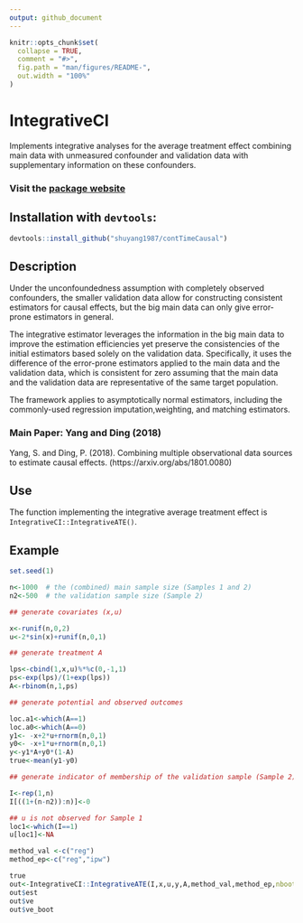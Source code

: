 ```yaml
---
output: github_document
---
```


<!-- README.md is generated from README.Rmd. Please edit that file -->

```r
knitr::opts_chunk$set(
  collapse = TRUE,
  comment = "#>",
  fig.path = "man/figures/README-",
  out.width = "100%"
)
```
# IntegrativeCI

Implements integrative analyses for the average treatment effect combining main data with unmeasured confounder and validation data with supplementary information on these confounders. 


### Visit the [package website](https://shuyang1987.github.io/IntegrativeCI/)

## Installation with `devtools`:

```r
devtools::install_github("shuyang1987/contTimeCausal")
```

## Description

Under the unconfoundedness assumption with completely observed confounders, the smaller validation data allow for constructing consistent estimators for causal effects, but the big main data can only give error-prone estimators in general.
 
The integrative estimator leverages the information in the big main data to improve the estimation
efficiencies yet preserve the consistencies of the initial estimators based solely on the validation data.
Specifically, it uses the difference of the error-prone estimators applied to the main data and the validation data, which is consistent for zero assuming that the main data and the validation data are representative of the same target population.
 
The framework applies to asymptotically normal estimators, including the commonly-used regression imputation,weighting, and matching estimators.

### Main Paper: Yang and Ding (2018) 

Yang, S. and Ding, P. (2018). Combining multiple observational data sources to estimate causal effects.
(https://arxiv.org/abs/1801.0080)

## Use

The function implementing the integrative average treatment effect is `IntegrativeCI::IntegrativeATE()`.

## Example

```r

set.seed(1)

n<-1000  # the (combined) main sample size (Samples 1 and 2)
n2<-500  # the validation sample size (Sample 2)

## generate covariates (x,u)

x<-runif(n,0,2)
u<-2*sin(x)+runif(n,0,1)

## generate treatment A

lps<-cbind(1,x,u)%*%c(0,-1,1)
ps<-exp(lps)/(1+exp(lps))
A<-rbinom(n,1,ps)

## generate potential and observed outcomes

loc.a1<-which(A==1)
loc.a0<-which(A==0)
y1<- -x+2*u+rnorm(n,0,1)
y0<- -x+1*u+rnorm(n,0,1)
y<-y1*A+y0*(1-A)
true<-mean(y1-y0)

## generate indicator of membership of the validation sample (Sample 2)

I<-rep(1,n)
I[((1+(n-n2)):n)]<-0

## u is not observed for Sample 1
loc1<-which(I==1)
u[loc1]<-NA

method_val <-c("reg")
method_ep<-c("reg","ipw")

true
out<-IntegrativeCI::IntegrativeATE(I,x,u,y,A,method_val,method_ep,nboot=50)
out$est
out$ve
out$ve_boot
```
